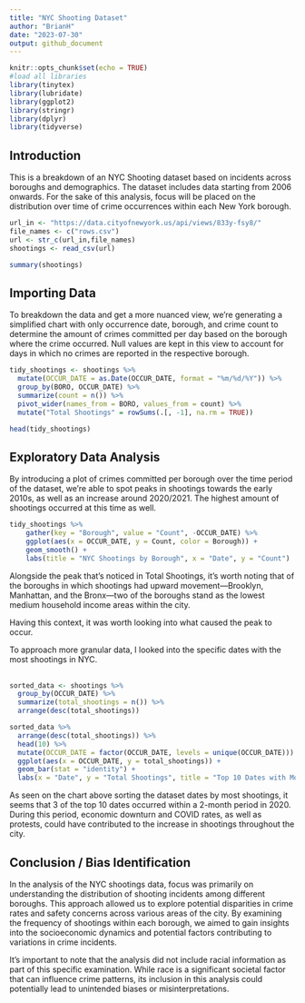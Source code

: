 ```yaml
---
title: "NYC Shooting Dataset"
author: "BrianH"
date: "2023-07-30"
output: github_document
---
```


```r
knitr::opts_chunk$set(echo = TRUE)
#load all libraries
library(tinytex)
library(lubridate)
library(ggplot2)
library(stringr)
library(dplyr)
library(tidyverse)
```

## Introduction


This is a breakdown of an NYC Shooting dataset based on incidents across boroughs and demographics. The dataset includes data starting from 2006 onwards. For the sake of this analysis, focus will be placed on the distribution over time of crime occurrences within each New York borough.


```r
url_in <- "https://data.cityofnewyork.us/api/views/833y-fsy8/"
file_names <- c("rows.csv")
url <- str_c(url_in,file_names)
shootings <- read_csv(url)

summary(shootings)
```

## Importing Data

To breakdown the data and get a more nuanced view, we're generating a simplified chart with only occurrence date, borough, and crime count to determine the amount of crimes committed per day based on the borough where the crime occurred. Null values are kept in this view to account for days in which no crimes are reported in the respective borough.

```r
tidy_shootings <- shootings %>%
  mutate(OCCUR_DATE = as.Date(OCCUR_DATE, format = "%m/%d/%Y")) %>%
  group_by(BORO, OCCUR_DATE) %>%
  summarize(count = n()) %>%
  pivot_wider(names_from = BORO, values_from = count) %>% 
  mutate("Total Shootings" = rowSums(.[, -1], na.rm = TRUE))

head(tidy_shootings)
```

## Exploratory Data Analysis

By introducing a plot of crimes committed per borough over the time period of the dataset, we're able to spot peaks in shootings towards the early 2010s, as well as an increase around 2020/2021. The highest amount of shootings occurred at this time as well.

```r
tidy_shootings %>% 
    gather(key = "Borough", value = "Count", -OCCUR_DATE) %>% 
    ggplot(aes(x = OCCUR_DATE, y = Count, color = Borough)) +
    geom_smooth() +
    labs(title = "NYC Shootings by Borough", x = "Date", y = "Count")
```

Alongside the peak that's noticed in Total Shootings, it's worth noting that of the boroughs in which shootings had upward movement—Brooklyn, Manhattan, and the Bronx—two of the boroughs stand as the lowest medium household income areas within the city.

Having this context, it was worth looking into what caused the peak to occur. 

To approach more granular data, I looked into the specific dates with the most shootings in NYC.
<br>
<br>
```r
sorted_data <- shootings %>%
  group_by(OCCUR_DATE) %>%
  summarize(total_shootings = n()) %>%
  arrange(desc(total_shootings))

sorted_data %>%
  arrange(desc(total_shootings)) %>%
  head(10) %>%
  mutate(OCCUR_DATE = factor(OCCUR_DATE, levels = unique(OCCUR_DATE))) %>%
  ggplot(aes(x = OCCUR_DATE, y = total_shootings)) +
  geom_bar(stat = "identity") +
  labs(x = "Date", y = "Total Shootings", title = "Top 10 Dates with Most Shootings (Descending Order)")

```

As seen on the chart above sorting the dataset dates by most shootings, it seems that 3 of the top 10 dates occurred within a 2-month period in 2020. During this period, economic downturn and COVID rates, as well as protests, could have contributed to the increase in shootings throughout the city.



## Conclusion / Bias Identification

In the analysis of the NYC shootings data, focus was primarily on understanding the distribution of shooting incidents among different boroughs. This approach allowed us to explore potential disparities in crime rates and safety concerns across various areas of the city. By examining the frequency of shootings within each borough, we aimed to gain insights into the socioeconomic dynamics and potential factors contributing to variations in crime incidents.

It's important to note that the analysis did not include racial information as part of this specific examination. While race is a significant societal factor that can influence crime patterns, its inclusion in this analysis could potentially lead to unintended biases or misinterpretations.